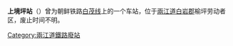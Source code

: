 {{unreferenced|time=2015-02-16T14:29:50+00:00}}
{{朝鮮半島車站資訊
|公司色 = black
|文字色 = 
|站名 = 上境坪站
|圖片 = 
|pxl = 
|圖片說明 =
|前一站 = [[下黄土站|下黄土]]
|前一站距離 = 4.1
|後一站距離 = 6.0
|後一站 = [[下境坪站|下境坪]]
|所屬路線 = [[白茂线|白茂线]]
|距離 = 90.1
|起點站 = [[白岩青年站|白岩青年]]
|諺文 = 상경평역
|朝鮮漢字 = 上境坪驛
|文觀部式 = Sanggyeongpyeong yeok
|馬-賴式 = Sanggyŏngp'yŏng yŏk
|副站名 = 
|車站編號 = 
|停站路線數 = 
|所屬公司 = [[朝鮮民主主義人民共和國鐵道省|朝鮮民主主義人民共和國鐵道省]]
|所在地 =[[兩江道|兩江道]][[白岩郡|白岩郡]]榆坪劳动者区
|車站構造 = 地面车站
|月台配置 = 
|啟用年月日 =
|廢站年月日 = 
|上下車人次 = 
|統計年度 = 
|轉車 = 
|備註 = 
|全寬備註 = 
}}

'''上境坪站'''（{{kor|諺=상경평역|漢=上境坪驛|羅=Sanggyŏngp'yŏng yŏk|f=y}}）曾为朝鲜铁路[[白茂线|白茂线]]上的一个车站，位于[[兩江道|兩江道]][[白岩郡|白岩郡]]榆坪劳动者区，废止时间不明。

{{白茂线}}

[[Category:兩江道鐵路廢站|Category:兩江道鐵路廢站]]